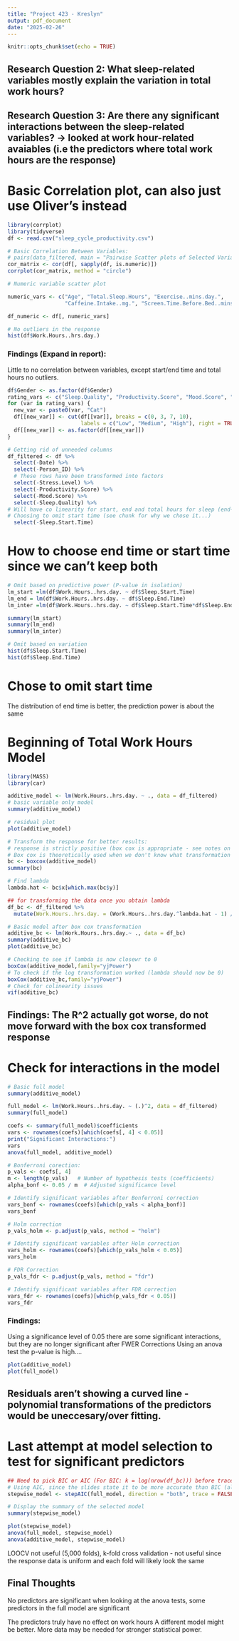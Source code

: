 ```yaml
---
title: "Project 423 - Kreslyn"
output: pdf_document
date: "2025-02-26"
---
```


```r
knitr::opts_chunk$set(echo = TRUE)
```
## Research Question 2: What sleep-related variables mostly explain the variation in total work hours?

## Research Question 3: Are there any significant interactions between the sleep-related variables? -> looked at work hour-related avaiables (i.e the predictors where total work hours are the response)

# Basic Correlation plot, can also just use Oliver's instead

```r
library(corrplot)
library(tidyverse)
df <- read.csv("sleep_cycle_productivity.csv")

# Basic Correlation Between Variables:
# pairs(data_filtered, main = "Pairwise Scatter plots of Selected Variables")
cor_matrix <- cor(df[, sapply(df, is.numeric)])
corrplot(cor_matrix, method = "circle")

# Numeric variable scatter plot

numeric_vars <- c("Age", "Total.Sleep.Hours", "Exercise..mins.day.", 
                  "Caffeine.Intake..mg.", "Screen.Time.Before.Bed..mins.", "Work.Hours..hrs.day.")

df_numeric <- df[, numeric_vars]

# No outliers in the response
hist(df$Work.Hours..hrs.day.)
```

### Findings (Expand in report): 
Little to no correlation between variables, except start/end time and total hours no outliers.

```r
df$Gender <- as.factor(df$Gender)
rating_vars <- c("Sleep.Quality", "Productivity.Score", "Mood.Score", "Stress.Level")
for (var in rating_vars) {
  new_var <- paste0(var, "Cat")
  df[[new_var]] <- cut(df[[var]], breaks = c(0, 3, 7, 10),
                       labels = c("Low", "Medium", "High"), right = TRUE)
  df[[new_var]] <- as.factor(df[[new_var]])
}

# Getting rid of unneeded columns
df_filtered <- df %>% 
  select(-Date) %>%
  select(-Person_ID) %>% 
  # These rows have been transformed into factors
  select(-Stress.Level) %>% 
  select(-Productivity.Score) %>% 
  select(-Mood.Score) %>% 
  select(-Sleep.Quality) %>% 
# Will have co linearity for start, end and total hours for sleep (end-start = total) 
# Choosing to omit start time (see chunk for why we chose it...) 
  select(-Sleep.Start.Time)
```



# How to choose end time or start time since we can't keep both

```r
# Omit based on predictive power (P-value in isolation)
lm_start =lm(df$Work.Hours..hrs.day. ~ df$Sleep.Start.Time)
lm_end = lm(df$Work.Hours..hrs.day. ~ df$Sleep.End.Time)
lm_inter =lm(df$Work.Hours..hrs.day. ~ df$Sleep.Start.Time*df$Sleep.End.Time)

summary(lm_start)
summary(lm_end)
summary(lm_inter)

# Omit based on variation
hist(df$Sleep.Start.Time)
hist(df$Sleep.End.Time)
```

# Chose to omit start time
The distribution of end time is better, the prediction power is about the same 


# Beginning of Total Work Hours Model
```r
library(MASS)
library(car)

additive_model <- lm(Work.Hours..hrs.day. ~ ., data = df_filtered)
# basic variable only model 
summary(additive_model)

# residual plot
plot(additive_model)

# Transform the response for better results:
# response is strictly positive (box cox is appropriate - see notes on yeo-johnson in lecture)
# Box cox is theoretically used when we don't know what transformation is the most appropriate
bc <- boxcox(additive_model)
summary(bc)

# Find lambda
lambda.hat <- bc$x[which.max(bc$y)]

## for transforming the data once you obtain lambda
df_bc <- df_filtered %>%
  mutate(Work.Hours..hrs.day. = (Work.Hours..hrs.day.^lambda.hat - 1) / lambda.hat)

# Basic model after box cox transformation
additive_bc <- lm(Work.Hours..hrs.day.~ ., data = df_bc)
summary(additive_bc)
plot(additive_bc)

# Checking to see if lambda is now closewr to 0 
boxCox(additive_model,family="yjPower")
# To check if the log transformation worked (lambda should now be 0)
boxCox(additive_bc,family="yjPower")
# Check for colinearity issues 
vif(additive_bc)

```
## Findings: The R^2 actually got worse, do not move forward with the box cox transformed response





# Check for interactions in the model
```r
# Basic full model
summary(additive_model)

full_model <- lm(Work.Hours..hrs.day. ~ (.)^2, data = df_filtered)
summary(full_model)

coefs <- summary(full_model)$coefficients
vars <- rownames(coefs)[which(coefs[, 4] < 0.05)]
print("Significant Interactions:")
vars
anova(full_model, additive_model)

# Bonferroni corection:
p_vals <- coefs[, 4] 
m <- length(p_vals)   # Number of hypothesis tests (coefficients)
alpha_bonf <- 0.05 / m  # Adjusted significance level

# Identify significant variables after Bonferroni correction
vars_bonf <- rownames(coefs)[which(p_vals < alpha_bonf)]
vars_bonf

# Holm correction
p_vals_holm <- p.adjust(p_vals, method = "holm")

# Identify significant variables after Holm correction
vars_holm <- rownames(coefs)[which(p_vals_holm < 0.05)]
vars_holm

# FDR Correction
p_vals_fdr <- p.adjust(p_vals, method = "fdr")

# Identify significant variables after FDR correction
vars_fdr <- rownames(coefs)[which(p_vals_fdr < 0.05)]
vars_fdr
```

### Findings: 
Using a significance level of 0.05 there are some significant interactions, but they are no longer significant after FWER Corrections
Using an anova test the p-value is high....

```r
plot(additive_model)
plot(full_model)
```
## Residuals aren't showing a curved line - polynomial transformations of the predictors would be uneccesary/over fitting.

# Last attempt at model selection to test for significant predictors

```r

## Need to pick BIC or AIC (For BIC: k = log(nrow(df_bc))) before trace)
# Using AIC, since the slides state it to be more accurate than BIC (also, overfitting is not a concern)
stepwise_model <- stepAIC(full_model, direction = "both", trace = FALSE)

# Display the summary of the selected model
summary(stepwise_model)
```

```r
plot(stepwise_model)
anova(full_model, stepwise_model)
anova(additive_model, stepwise_model)
```
LOOCV not useful (5,000 folds), k-fold cross validation - not useful since the response data is uniform and each fold will likely look the same


## Final Thoughts
No predictors are significant when looking at the anova tests, some predictors in the full model are significant

The predictors truly have no effect on work hours
A different model might be better.
More data may be needed for stronger statistical power.




